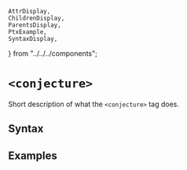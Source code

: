     AttrDisplay,
    ChildrenDisplay,
    ParentsDisplay,
    PtxExample,
    SyntaxDisplay,
} from "../../../components";

# `<conjecture>`

Short description of what the `<conjecture>` tag does.

## Syntax

<SyntaxDisplay name="conjecture" />

## Examples

    